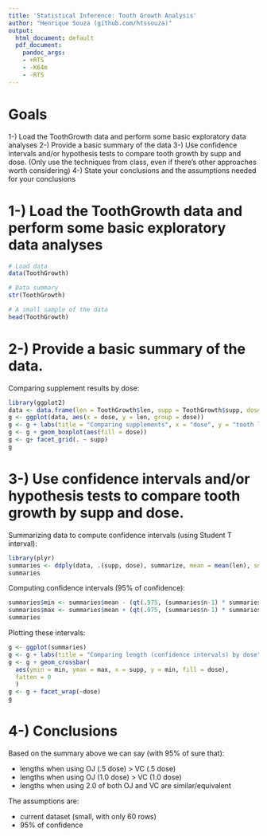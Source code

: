 ```yaml
---
title: 'Statistical Inference: Tooth Growth Analysis'
author: "Henrique Souza (github.com/htssouza)"
output:
  html_document: default
  pdf_document:
    pandoc_args:
    - +RTS
    - -K64m
    - -RTS
---
```


# Goals

1-) Load the ToothGrowth data and perform some basic exploratory data analyses 
2-) Provide a basic summary of the data
3-) Use confidence intervals and/or hypothesis tests to compare tooth growth by supp and dose. (Only use the techniques from class, even if there's other approaches worth considering)
4-) State your conclusions and the assumptions needed for your conclusions

# 1-) Load the ToothGrowth data and perform some basic exploratory data analyses 

```r
# Load data
data(ToothGrowth)

# Data summary
str(ToothGrowth)

# A small sample of the data
head(ToothGrowth)
```

# 2-) Provide a basic summary of the data.

Comparing supplement results by dose:

```r
library(ggplot2)
data <- data.frame(len = ToothGrowth$len, supp = ToothGrowth$supp, dose = as.factor(ToothGrowth$dose))
g <- ggplot(data, aes(x = dose, y = len, group = dose))
g <- g + labs(title = "Comparing supplements", x = "dose", y = "tooth length")
g <- g + geom_boxplot(aes(fill = dose))
g <- g+ facet_grid(. ~ supp)
g
```

# 3-) Use confidence intervals and/or hypothesis tests to compare tooth growth by supp and dose.

Summarizing data to compute confidence intervals (using Student T interval):

```r
library(plyr)
summaries <- ddply(data, .(supp, dose), summarize, mean = mean(len), sd = sd(len), n = length(len))
summaries
```

Computing confidence intervals (95% of confidence):

```r
summaries$min <- summaries$mean - (qt(.975, (summaries$n-1) * summaries$sd / sqrt(summaries$n)))
summaries$max <- summaries$mean + (qt(.975, (summaries$n-1) * summaries$sd / sqrt(summaries$n)))
summaries
```

Plotting these intervals:

```r
g <- ggplot(summaries)
g <- g + labs(title = "Comparing length (confidence intervals) by dose", x = "supplement", y = "tooth length")
g <- g + geom_crossbar(
  aes(ymin = min, ymax = max, x = supp, y = min, fill = dose),
  fatten = 0
  )
g <- g + facet_wrap(~dose)
g
```

# 4-) Conclusions

Based on the summary above we can say (with 95% of sure that):

- lengths when using OJ (.5 dose) > VC (.5 dose)
- lengths when using OJ (1.0 dose) > VC (1.0 dose)
- lengths when using 2.0 of both OJ and VC are similar/equivalent

The assumptions are:

- current dataset (small, with only 60 rows)
- 95% of confidence


